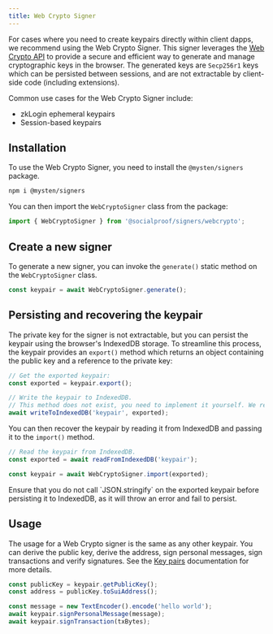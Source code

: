 ```yaml
---
title: Web Crypto Signer
---
```


For cases where you need to create keypairs directly within client dapps, we recommend using the Web
Crypto Signer. This signer leverages the
[Web Crypto API](https://developer.mozilla.org/en-US/docs/Web/API/Web_Crypto_API) to provide a
secure and efficient way to generate and manage cryptographic keys in the browser. The generated
keys are `Secp256r1` keys which can be persisted between sessions, and are not extractable by
client-side code (including extensions).

Common use cases for the Web Crypto Signer include:

- zkLogin ephemeral keypairs
- Session-based keypairs

## Installation

To use the Web Crypto Signer, you need to install the `@mysten/signers` package.

```sh npm2yarn
npm i @mysten/signers
```

You can then import the `WebCryptoSigner` class from the package:

```typescript
import { WebCryptoSigner } from '@socialproof/signers/webcrypto';
```

## Create a new signer

To generate a new signer, you can invoke the `generate()` static method on the `WebCryptoSigner`
class.

```typescript
const keypair = await WebCryptoSigner.generate();
```

## Persisting and recovering the keypair

The private key for the signer is not extractable, but you can persist the keypair using the
browser's IndexedDB storage. To streamline this process, the keypair provides an `export()` method
which returns an object containing the public key and a reference to the private key:

```typescript
// Get the exported keypair:
const exported = keypair.export();

// Write the keypair to IndexedDB.
// This method does not exist, you need to implement it yourself. We recommend `idb-keyval` for simplicity.
await writeToIndexedDB('keypair', exported);
```

You can then recover the keypair by reading it from IndexedDB and passing it to the `import()`
method.

```typescript
// Read the keypair from IndexedDB.
const exported = await readFromIndexedDB('keypair');

const keypair = await WebCryptoSigner.import(exported);
```

<Callout type="warn">
	Ensure that you do not call `JSON.stringify` on the exported keypair before persisting it to
	IndexedDB, as it will throw an error and fail to persist.
</Callout>

## Usage

The usage for a Web Crypto signer is the same as any other keypair. You can derive the public key,
derive the address, sign personal messages, sign transactions and verify signatures. See the
[Key pairs](./keypairs) documentation for more details.

```typescript
const publicKey = keypair.getPublicKey();
const address = publicKey.toSuiAddress();

const message = new TextEncoder().encode('hello world');
await keypair.signPersonalMessage(message);
await keypair.signTransaction(txBytes);
```

